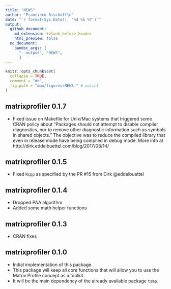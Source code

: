 ```yaml
---
title: "NEWS"
author: "Francisco Bischoff\n"
date: "`r format(Sys.Date(), '%d %b %Y')`"
output:
  github_document:
    md_extension: +blank_before_header
    html_preview: false
  md_document:
    pandoc_args: [
      "--output", "NEWS",
      ]
---
```


<!-- NEWS.md is generated from NEWS.Rmd. Please edit that file -->

```r
knitr::opts_chunk$set(
  collapse = TRUE,
  comment = "#>",
  fig.path = "man/figures/NEWS-" # nolint
)
```

## matrixprofiler 0.1.7
-   Fixed issue on Makefile for Unix/Mac systems that triggered some CRAN policy about
    "Packages should not attempt to disable compiler diagnostics, nor to remove other diagnostic
    information such as symbols in shared objects." The objective was to reduce the compiled
    library that even in release mode have being compiled in debug mode.
    More info at http://dirk.eddelbuettel.com/blog/2017/08/14/

## matrixprofiler 0.1.5
-   Fixed `Rcpp` as specified by the PR #15 from Dirk @eddelbuettel

## matrixprofiler 0.1.4
-   Dropped PAA algorithm
-   Added some math helper functions

## matrixprofiler 0.1.3
-   CRAN fixes

## matrixprofiler 0.1.0

-   Initial implementation of this package.
-   This package will keep all core functions that will allow you to use the Matrix Profile concept as a toolkit.
-   It will be the main dependency of the already available package `tsmp`.
